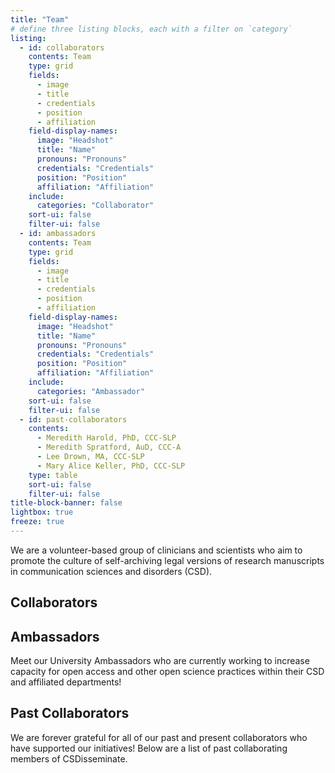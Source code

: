 ```yaml
---
title: "Team"
# define three listing blocks, each with a filter on `category`
listing:
  - id: collaborators
    contents: Team
    type: grid
    fields:
      - image
      - title
      - credentials
      - position
      - affiliation
    field-display-names: 
      image: "Headshot"
      title: "Name"
      pronouns: "Pronouns"
      credentials: "Credentials"
      position: "Position"
      affiliation: "Affiliation"
    include:
      categories: "Collaborator"
    sort-ui: false
    filter-ui: false
  - id: ambassadors
    contents: Team
    type: grid
    fields:
      - image
      - title
      - credentials
      - position
      - affiliation
    field-display-names: 
      image: "Headshot"
      title: "Name"
      pronouns: "Pronouns"
      credentials: "Credentials"
      position: "Position"
      affiliation: "Affiliation"
    include:
      categories: "Ambassador"
    sort-ui: false
    filter-ui: false
  - id: past-collaborators
    contents:
      - Meredith Harold, PhD, CCC-SLP
      - Meredith Spratford, AuD, CCC-A
      - Lee Drown, MA, CCC-SLP
      - Mary Alice Keller, PhD, CCC-SLP
    type: table
    sort-ui: false
    filter-ui: false
title-block-banner: false
lightbox: true
freeze: true
---
```


We are a volunteer-based group of clinicians and scientists who aim to promote the culture of self-archiving legal versions of research manuscripts in communication sciences and disorders (CSD).

## Collaborators

::: {#collaborators}
:::

## Ambassadors

Meet our University Ambassadors who are currently working to increase capacity for open access and other open science practices within their CSD and affiliated departments!

::: {#ambassadors}
:::

## Past Collaborators

We are forever grateful for all of our past and present collaborators who have supported our initiatives! Below are a list of past collaborating members of CSDisseminate.

::: {#past-collaborators}
:::
